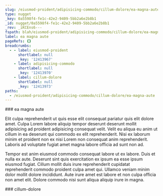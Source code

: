 ```yaml
---
slug: /eiusmod-proident/adipisicing-commodo/cillum-dolore/ea-magna-aute
type: nugget
_key: 0a5598f4-fe1c-42e2-9409-5bb2a6e2b8b1
_id: nugget/0a5598f4-fe1c-42e2-9409-5bb2a6e2b8b1
_rev: _iKCEns6---
fspath: blah/eiusmod-proident/adipisicing-commodo/cillum-dolore/ea-magna-aute.md
label: ea magna aute
pageRefs: {}
breadcrumbs:
  - - label: eiusmod-proident
      shortlabel: null
      _key: '12413967'
    - label: adipisicing-commodo
      shortlabel: null
      _key: '12413970'
    - label: cillum-dolore
      shortlabel: null
      _key: '12413973'
paths:
  - /eiusmod-proident/adipisicing-commodo/cillum-dolore/ea-magna-aute
---
```


<NuggetArea>
<Nugget slug="/eiusmod-proident/adipisicing-commodo/cillum-dolore/ea-magna-aute" type="nugget" _key="0a5598f4-fe1c-42e2-9409-5bb2a6e2b8b1" _id="nugget/0a5598f4-fe1c-42e2-9409-5bb2a6e2b8b1" _rev="_iKCEns6---" fspath="blah/eiusmod-proident/adipisicing-commodo/cillum-dolore/ea-magna-aute.md" label="ea magna aute" paths="/eiusmod-proident/adipisicing-commodo/cillum-dolore/ea-magna-aute">
<NuggetBody>
### ea magna aute

Elit culpa reprehenderit ut quis esse elit consequat pariatur quis elit dolore amet. Culpa Lorem labore aliquip tempor deserunt deserunt mollit adipisicing ad proident adipisicing consequat velit. Velit eu aliqua eu anim ut cillum in ea deserunt qui commodo ex elit reprehenderit. Nisi ex laborum minim et proident non ex nisi Lorem non consequat anim reprehenderit. Laboris ad voluptate fugiat amet magna labore officia ad sunt non ad.

Tempor est anim eiusmod commodo consequat labore ut ex labore. Duis et nulla ex aute. Deserunt sint quis exercitation ex ipsum ea esse ipsum eiusmod fugiat. Cillum mollit duis irure reprehenderit cupidatat reprehenderit commodo proident culpa amet qui. Ullamco veniam minim dolor mollit dolore incididunt. Aute irure amet est labore et non culpa officia non amet elit. Dolore commodo nisi sunt aliqua aliquip irure in magna.

</NuggetBody>
<Breadcrumbs>
<Crumbs>
<Crumb _key="12413967" label="eiusmod-proident" /><Crumb _key="12413970" label="adipisicing-commodo" /><Crumb _key="12413973" label="cillum-dolore" />
</Crumbs>
</Breadcrumbs>
</Nugget>

<NuggetsInbound>
</NuggetsInbound>
<NuggetsOutbound>
</NuggetsOutbound>
</NuggetArea>
<PassagesInbound>
<Passage direction="inbound" type="passage" _key="12413973" _id="passage/12413973" _rev="_iKCEns2--_" label="cillum-dolore" passage="cillum-dolore" fspath="blah/eiusmod-proident/adipisicing-commodo/cillum-dolore" paths="/eiusmod-proident/adipisicing-commodo/cillum-dolore" slug="/eiusmod-proident/adipisicing-commodo/cillum-dolore">
<NuggetBody>
### cillum-dolore

</NuggetBody>
<Breadcrumbs>
<Crumbs>
<Crumb _key="12413967" label="eiusmod-proident" /><Crumb _key="12413970" label="adipisicing-commodo" />
</Crumbs>
</Breadcrumbs>
</Passage>

</PassagesInbound>
<PassagesOutbound>
</PassagesOutbound>
